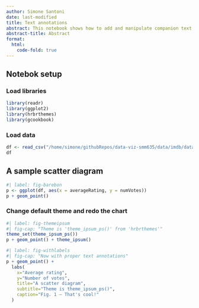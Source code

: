 ```yaml
---
author: Simone Santoni
date: last-modified
title: Text annotations
abstract: This notebook shows how to add and manipulate companion text to the hard-core part of a chart, namely, data, aestehtics, and themes.
abstract-title: Abstract
format:
  html:
    code-fold: true
---
```


## Notebok setup

### Load libraries

```r
library(readr)
library(ggplot2)
library(hrbrthemes)
library(gcookbook)
```

### Load data

```r
df <- read_csv("/home/simone/githubRepos/data-viz-smm635/data/imdb/data.csv")
df
```

## A sample scatter diagram

```r
#| label: fig-barebon
p <- ggplot(df, aes(x = averageRating, y = numVotes))
p + geom_point()
```

### Change default theme and redo the chart

```r
#| label: fig-themeipsum
#| fig-cap: "Theme is 'theme_ipsum_ps()' from 'hrbrthemes'"
theme_set(theme_ipsum_ps())
p + geom_point() + theme_ipsum()
```

```r
#| label: fig-withlabels
#| fig-cap: "Now with proper text annotations"
p + geom_point() + 
  labs(
    x="Average rating", 
    y="Number of votes", 
    title="A scatter diagram", 
    subtitle="Theme is theme_ipsum_ps()", 
    caption="Fig. 1 ― That's cool!"
  )
```

